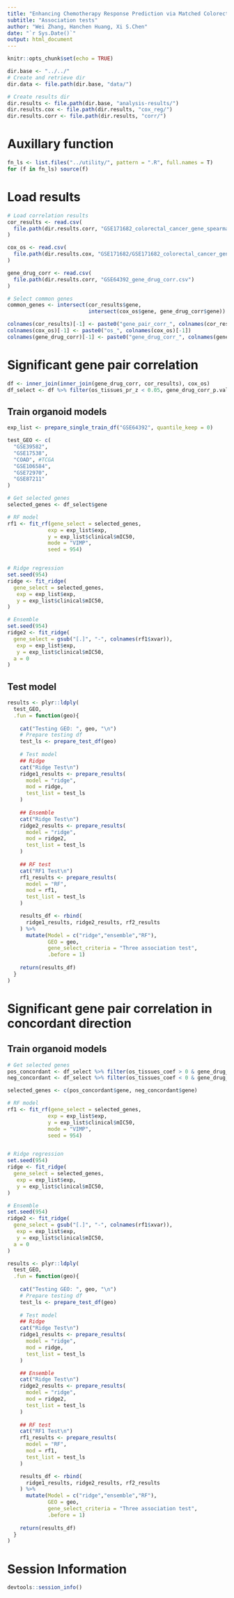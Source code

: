 ```yaml
---
title: "Enhancing Chemotherapy Response Prediction via Matched Colorectal Tumor-Organoid Gene Expression Analysis and Network-Based Biomarker Selection"
subtitle: "Association tests"
author: "Wei Zhang, Hanchen Huang, Xi S.Chen"
date: "`r Sys.Date()`"
output: html_document
---
```


```r
knitr::opts_chunk$set(echo = TRUE)

dir.base <- "../../"
# Create and retrieve dir
dir.data <- file.path(dir.base, "data/")

# Create results dir
dir.results <- file.path(dir.base, "analysis-results/")
dir.results.cox <- file.path(dir.results, "cox_reg/")
dir.results.corr <- file.path(dir.results, "corr/")
```

# Auxillary function

```r
fn_ls <- list.files("../utility/", pattern = ".R", full.names = T)
for (f in fn_ls) source(f)
```

# Load results

```r
# Load correlation results
cor_results <- read.csv(
  file.path(dir.results.corr, "GSE171682_colorectal_cancer_gene_spearman_corr.csv")
)
```

```r
cox_os <- read.csv(
  file.path(dir.results.cox, "GSE171682/GSE171682_colorectal_cancer_gene_cox_regression_os.csv")
)
```

```r
gene_drug_corr <- read.csv(
  file.path(dir.results.corr, "GSE64392_gene_drug_corr.csv")
)
```

```r
# Select common genes
common_genes <- intersect(cor_results$gene, 
                          intersect(cox_os$gene, gene_drug_corr$gene))

colnames(cor_results)[-1] <- paste0("gene_pair_corr_", colnames(cor_results)[-1])
colnames(cox_os)[-1] <- paste0("os_", colnames(cox_os)[-1])
colnames(gene_drug_corr)[-1] <- paste0("gene_drug_corr_", colnames(gene_drug_corr)[-1])
```

# Significant gene pair correlation

```r
df <- inner_join(inner_join(gene_drug_corr, cor_results), cox_os)
df_select <- df %>% filter(os_tissues_pr_z < 0.05, gene_drug_corr_p.value < 0.05, gene_pair_corr_p_value < 0.05)
```

## Train organoid models

```r
exp_list <- prepare_single_train_df("GSE64392", quantile_keep = 0)
```

```r
test_GEO <- c(
  "GSE39582",
  "GSE17538",
  "COAD", #TCGA
  "GSE106584",
  "GSE72970",
  "GSE87211"
)
```

```r
# Get selected genes
selected_genes <- df_select$gene

# RF model
rf1 <- fit_rf(gene_select = selected_genes,
             exp = exp_list$exp,
             y = exp_list$clinical$mIC50,
             mode = "VIMP",
             seed = 954)


# Ridge regression
set.seed(954)
ridge <- fit_ridge(
  gene_select = selected_genes,
   exp = exp_list$exp,
   y = exp_list$clinical$mIC50,
)

# Ensemble
set.seed(954)
ridge2 <- fit_ridge(
  gene_select = gsub("[.]", "-", colnames(rf1$xvar)),
   exp = exp_list$exp,
   y = exp_list$clinical$mIC50,
  a = 0
)
```

## Test model

```r
results <- plyr::ldply(
  test_GEO,
  .fun = function(geo){
    
    cat("Testing GEO: ", geo, "\n")
    # Prepare testing df
    test_ls <- prepare_test_df(geo)
    
    # Test model
    ## Ridge
    cat("Ridge Test\n")
    ridge1_results <- prepare_results(
      model = "ridge",
      mod = ridge,
      test_list = test_ls
    )
    
    ## Ensemble
    cat("Ridge Test\n")
    ridge2_results <- prepare_results(
      model = "ridge",
      mod = ridge2,
      test_list = test_ls
    )
    
    ## RF test
    cat("RF1 Test\n")
    rf1_results <- prepare_results(
      model = "RF",
      mod = rf1,
      test_list = test_ls
    )

    results_df <- rbind(
      ridge1_results, ridge2_results, rf2_results
    ) %>% 
      mutate(Model = c("ridge","ensemble","RF"),
             GEO = geo,
             gene_select_criteria = "Three association test",
             .before = 1)
    
    return(results_df)
  }
)
```

# Significant gene pair correlation in concordant direction

## Train organoid models

```r
# Get selected genes
pos_concordant <- df_select %>% filter(os_tissues_coef > 0 & gene_drug_corr_estimate > 0)
neg_concordant <- df_select %>% filter(os_tissues_coef < 0 & gene_drug_corr_estimate < 0)

selected_genes <- c(pos_concordant$gene, neg_concordant$gene)

# RF model
rf1 <- fit_rf(gene_select = selected_genes,
             exp = exp_list$exp,
             y = exp_list$clinical$mIC50,
             mode = "VIMP",
             seed = 954)


# Ridge regression
set.seed(954)
ridge <- fit_ridge(
  gene_select = selected_genes,
   exp = exp_list$exp,
   y = exp_list$clinical$mIC50,
)

# Ensemble
set.seed(954)
ridge2 <- fit_ridge(
  gene_select = gsub("[.]", "-", colnames(rf1$xvar)),
   exp = exp_list$exp,
   y = exp_list$clinical$mIC50,
  a = 0
)
```

```r
results <- plyr::ldply(
  test_GEO,
  .fun = function(geo){
    
    cat("Testing GEO: ", geo, "\n")
    # Prepare testing df
    test_ls <- prepare_test_df(geo)
    
    # Test model
    ## Ridge
    cat("Ridge Test\n")
    ridge1_results <- prepare_results(
      model = "ridge",
      mod = ridge,
      test_list = test_ls
    )

    ## Ensemble
    cat("Ridge Test\n")
    ridge2_results <- prepare_results(
      model = "ridge",
      mod = ridge2,
      test_list = test_ls
    )
    
    ## RF test
    cat("RF1 Test\n")
    rf1_results <- prepare_results(
      model = "RF",
      mod = rf1,
      test_list = test_ls
    )

    results_df <- rbind(
      ridge1_results, ridge2_results, rf2_results
    ) %>% 
      mutate(Model = c("ridge","ensemble","RF"),
             GEO = geo,
             gene_select_criteria = "Three association test",
             .before = 1)
    
    return(results_df)
  }
)
```

# Session Information

```r
devtools::session_info()
```



